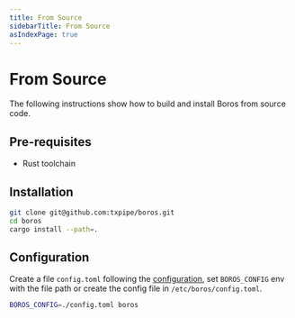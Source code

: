 ```yaml
---
title: From Source
sidebarTitle: From Source
asIndexPage: true
---
```


# From Source

The following instructions show how to build and install Boros from source code.

## Pre-requisites

- Rust toolchain

## Installation

```sh
git clone git@github.com:txpipe/boros.git
cd boros
cargo install --path=.
```

## Configuration

Create a file `config.toml` following the [configuration](../configuration), set `BOROS_CONFIG` env with the file path or create the config file in `/etc/boros/config.toml`.

```sh
BOROS_CONFIG=./config.toml boros
```
